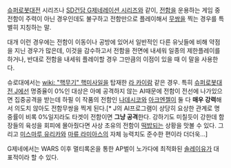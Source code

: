[[슈퍼로봇대전]] 시리즈나 [[SD건담 G제네레이션 시리즈]]와 같이, [[전함]]을 운용하는 게임 중 전함이 주력이 아닌 경우인데도 불구하고 전함만으로 플레이해서 [[무쌍]]을 찍는 경우를 특별히 지칭하는 말.

대개 이런 경우에는 전함이 이동이나 공방에 있어서 일반적인 다른 유닛들에 비해 약점을 지닌 경우가 많은데, 이것을 감수하고서 전함을 전면에 내세워 일종의 제한플레이를 하거나, 반대로 전함을 내세워 플레이할 경우 그만큼의 이점이 있을 때 이 말을 사용한다.

슈로대에서는 [[wiki: "핵무기" 핵미사일]]을 탑재한 [[라 카이람]] 같은 경우. 특히 [[슈퍼로봇대전 J]]에선 명중율이 0%인 대상은 아예 공격하지 않는 AI때문에 전함이 전선에 나가있으면 집중공격을 받는데 하필 이 작품의 전함인 [[나데시코]]와 [[아크엔젤]]이 둘 다 '''매우 강력'''해서 의도치 않아도 전함무쌍을 찍게 된다.[* J의 AI프로그램이 상당히 요상한 관계로 명중률이 비록 0%일지라도 타겟이 전함이면 '''그냥 공격'''한다. 강하기도 미칠듯이 강한데 함장들의 육성을 회피에 몰아줬다면 사상 초유의 전함이 [[떡밥]]되는 상황을 맛볼 수 있다. 그리고 [[미스마루 유리카]]와 [[마류 라미아스]]의 자체 능력치도 준수한 편이라 더더욱...]

G제네에서는 WARS 이후 멀티록온을 통한 AP벌이 노가다에 최적화된 [[솔레이유]]가 대표적이라 할 수 있다.

